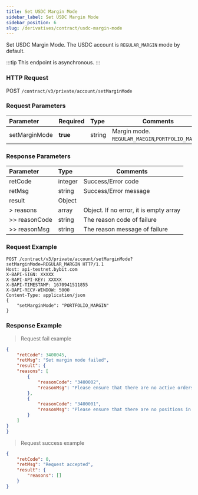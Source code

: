 ```yaml
---
title: Set USDC Margin Mode
sidebar_label: Set USDC Margin Mode
sidebar_position: 6
slug: /derivatives/contract/usdc-margin-mode
---
```



Set USDC Margin Mode. The USDC account is `REGULAR_MARGIN` mode by default.

:::tip
This endpoint is asynchronous.
:::

### HTTP Request
POST `/contract/v3/private/account/setMarginMode`

### Request Parameters
| Parameter | Required | Type | Comments|
|:----- |:-------|:-----|------ |
|setMarginMode |**true** |string |Margin mode. `REGULAR_MAEGIN`,`PORTFOLIO_MARGIN`  |

### Response Parameters
| Parameter | Type | Comments|
|:----- |:-----|------ |
|retCode |integer |Success/Error code|
|retMsg |string |Success/Error message |
|result |Object | |
|> reasons |array |Object. If no error, it is empty array |
|>> reasonCode |string |The reason code of failure |
|>> reasonMsg |string |The reason message of failure |

### Request Example

```http
POST /contract/v3/private/account/setMarginMode?setMarginMode=REGULAR_MARGIN HTTP/1.1
Host: api-testnet.bybit.com
X-BAPI-SIGN: XXXXX
X-BAPI-API-KEY: XXXXX
X-BAPI-TIMESTAMP: 1670941511855
X-BAPI-RECV-WINDOW: 5000
Content-Type: application/json
{
    "setMarginMode": "PORTFOLIO_MARGIN"
}
```

### Response Example

> Request fail example

```json
{
    "retCode": 3400045,
    "retMsg": "Set margin mode failed",
    "result": {
    "reasons": [
        {
            "reasonCode": "3400002",
            "reasonMsg": "Please ensure that there are no active orders in your USDC account, including Limit, Market and Conditional orders"
        },
        {
            "reasonCode": "3400001",
            "reasonMsg": "Please ensure that there are no positions in your USDC account, including USDC perpetual and options"
        }
    ]
}
}
```

> Request success example

```json
{
    "retCode": 0,
    "retMsg": "Request accepted",
    "result": {
        "reasons": []
    }
}
```